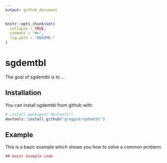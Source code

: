 ```yaml
---
output: github_document
---
```


<!-- README.md is generated from README.Rmd. Please edit that file -->

```r
knitr::opts_chunk$set(
  collapse = TRUE,
  comment = "#>",
  fig.path = "README-"
)
```

# sgdemtbl

The goal of sgdemtbl is to ...

## Installation

You can install sgdemtbl from github with:

```r
# install.packages("devtools")
devtools::install_github("graggsd/sgdemtbl")
```

## Example

This is a basic example which shows you how to solve a common problem:

```r
## basic example code
```
